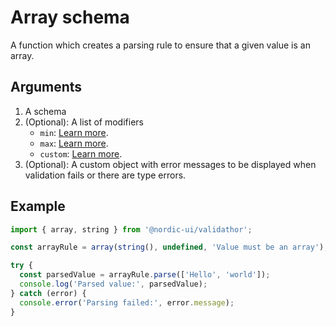 # Array schema

A function which creates a parsing rule to ensure that a given value is an array.

## Arguments

1. A schema
2. (Optional): A list of modifiers
    - `min`: [Learn more](/modifiers/min).
    - `max`: [Learn more](/modifiers/max).
    - `custom`: [Learn more](/modifiers/custom).
3. (Optional): A custom object with error messages to be displayed when validation fails or there are type errors.

## Example

```ts
import { array, string } from '@nordic-ui/validathor';

const arrayRule = array(string(), undefined, 'Value must be an array');

try {
  const parsedValue = arrayRule.parse(['Hello', 'world']);
  console.log('Parsed value:', parsedValue);
} catch (error) {
  console.error('Parsing failed:', error.message);
}
```